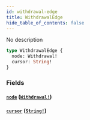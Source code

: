 ```yaml
---
id: withdrawal-edge
title: WithdrawalEdge
hide_table_of_contents: false
---
```



No description

```graphql
type WithdrawalEdge {
  node: Withdrawal!
  cursor: String!
}
```


### Fields

#### [`node`](#) ([`Withdrawal!`](/mainnet/api/graphql/objects/withdrawal))




#### [`cursor`](#) ([`String!`](/mainnet/api/graphql/scalars/string))






